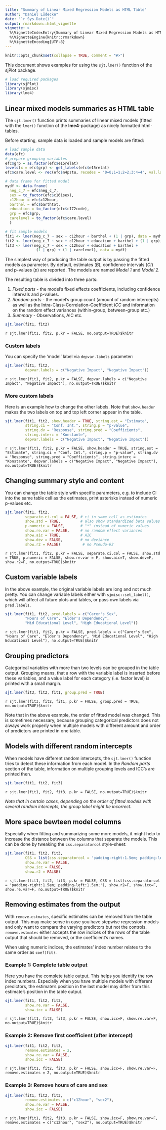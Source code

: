 ```yaml
---
title: "Summary of Linear Mixed Regression Models as HTML Table"
author: "Daniel Lüdecke"
date: "`r Sys.Date()`"
output: rmarkdown::html_vignette
vignette: >
  %\VignetteIndexEntry{Summary of Linear Mixed Regression Models as HTML Table}
  %\VignetteEngine{knitr::rmarkdown}
  %\VignetteEncoding{UTF-8}
---
```


```r
knitr::opts_chunk$set(collapse = TRUE, comment = "#>")
```

This document shows examples for using the `sjt.lmer()` function of the sjPlot package.

```r
# load required packages
library(sjPlot)
library(sjmisc)
library(lme4)
```

## Linear mixed models summaries as HTML table

The `sjt.lmer()` function prints summaries of linear mixed models (fitted with the `lmer()` function of the **lme4**-package) as nicely formatted html-tables.

Before starting, sample data is loaded and sample models are fitted:

```r
# load sample data
data(efc)
# prepare grouping variables
efc$grp = as.factor(efc$e15relat)
levels(x = efc$grp) <- get_labels(efc$e15relat)
efc$care.level <- rec(efc$n4pstu, recodes = "0=0;1=1;2=2;3:4=4", val.labels = c("none", "I", "II", "III"))

# data frame for fitted model
mydf <- data.frame(
  neg_c_7 = efc$neg_c_7,
  sex = to_factor(efc$c161sex),
  c12hour = efc$c12hour,
  barthel = efc$barthtot,
  education = to_factor(efc$c172code),
  grp = efc$grp,
  carelevel = to_factor(efc$care.level)
  )

# fit sample models
fit1 <- lmer(neg_c_7 ~ sex + c12hour + barthel + (1 | grp), data = mydf)
fit2 <- lmer(neg_c_7 ~ sex + c12hour + education + barthel + (1 | grp), data = mydf)
fit3 <- lmer(neg_c_7 ~ sex + c12hour + education + barthel +
              (1 | grp) + (1 | carelevel), data = mydf)
``` 

The simplest way of producing the table output is by passing the fitted models as parameter. By default, estimates (_B_), confidence intervals (_CI_) and p-values (_p_) are reported. The models are named _Model 1_ and _Model 2_.

The resulting table is divided into three parts:

1. _Fixed parts_ - the model's fixed effects coefficients, including confidence intervals and p-values.
2. _Random parts_ - the model's group count (amount of random intercepts) as well as the Intra-Class-Correlation-Coefficient _ICC_ and information on the random effect variances (within-group, between-group etc.)
3. _Summary_ - Observations, AIC etc.

```r
sjt.lmer(fit1, fit2)
```
`r sjt.lmer(fit1, fit2, p.kr = FALSE, no.output=TRUE)$knitr`

### Custom labels
You can specify the 'model' label via `depvar.labels` parameter:

```r
sjt.lmer(fit1, fit2,
         depvar.labels = c("Negative Impact", "Negative Impact"))
```
`r sjt.lmer(fit1, fit2, p.kr = FALSE, depvar.labels = c("Negative Impact", "Negative Impact"), no.output=TRUE)$knitr`

### More custom labels
Here is an example how to change the other labels. Note that `show.header` makes the two labels on top and top left corner appear in the table.

```r
sjt.lmer(fit1, fit2, show.header = TRUE, string.est = "Estimate", 
         string.ci = "Conf. Int.", string.p = "p-value",
         string.dv = "Response", string.pred = "Coefficients",
         string.interc = "Konstante",
         depvar.labels = c("Negative Impact", "Negative Impact"))
```
`r sjt.lmer(fit1, fit2, p.kr = FALSE, show.header = TRUE, string.est = "Estimate", string.ci = "Conf. Int.", string.p = "p-value", string.dv = "Response", string.pred = "Coefficients", string.interc = "Konstante", depvar.labels = c("Negative Impact", "Negative Impact"), no.output=TRUE)$knitr`

## Changing summary style and content

You can change the table style with specific parameters, e.g. to include CI into the same table cell as the estimates, print asterisks instead of numeric p-values etc.

```r
sjt.lmer(fit1, fit2,
         separate.ci.col = FALSE, # ci in same cell as estimates
         show.std = TRUE,         # also show standardized beta values
         p.numeric = FALSE,       # "*" instead of numeric values
         show.re.var = FALSE,     # no random effect variances
         show.aic = TRUE,         # AIC
         show.dev = FALSE,        # no deviance
         show.r2 = FALSE)          # no Pseudo-R2
```
`r sjt.lmer(fit1, fit2, p.kr = FALSE, separate.ci.col = FALSE, show.std = TRUE, p.numeric = FALSE, show.re.var = F, show.aic=T, show.dev=F, show.r2=F, no.output=TRUE)$knitr`


## Custom variable labels

In the above example, the original variable labels are long and not much pretty. You can change variable labels either with `sjmisc::set_label()`, which will affect all future plots and tables, or pass own labels via `pred.labels`.

```r
sjt.lmer(fit1, fit2, pred.labels = c("Carer's Sex",
         "Hours of Care", "Elder's Dependency",
         "Mid Educational Level", "High Educational Level"))
```
`r sjt.lmer(fit1, fit2, p.kr = FALSE, pred.labels = c("Carer's Sex", "Hours of Care", "Elder's Dependency", "Mid Educational Level", "High Educational Level"), no.output=TRUE)$knitr`

## Grouping predictors

Categorical variables with more than two levels can be grouped in the table output. Grouping means, that a row with the variable label is inserted before these variables, and a value label for each category (i.e. factor level) is printed with a small margin.

```r
sjt.lmer(fit3, fit2, fit1, group.pred = TRUE)
```
`r sjt.lmer(fit3, fit2, fit1, p.kr = FALSE, group.pred = TRUE, no.output=TRUE)$knitr`

Note that in the above example, the order of fitted model was changed. This is sometimes necessary, because grouping categorical predictors does not always work properly when multiple models with different amount and order of predictors are printed in one table.

## Models with different random intercepts

When models have different random intercepts, the `sjt.lmer()` function tries to detect these information from each model. In the _Random parts_ section of the table, information on multiple grouping levels and ICC's are printed then.

```r
sjt.lmer(fit1, fit2, fit3)
```
`r sjt.lmer(fit1, fit2, fit3, p.kr = FALSE, no.output=TRUE)$knitr`

_Note that in certain cases, depending on the order of fitted models with several random intercepts, the group label might be incorrect._

## More space bewteen model columns

Especially when fitting and summarizing some more models, it might help to increase the distance between the columns that separate the models. This can be done by tweaking the `css.separatorcol` style-sheet:

```r
sjt.lmer(fit1, fit2, fit3, 
         CSS = list(css.separatorcol = 'padding-right:1.5em; padding-left:1.5em;'),
         show.re.var = FALSE,
         show.icc = FALSE,
         show.r2 = FALSE)
```
`r sjt.lmer(fit1, fit2, fit3, p.kr = FALSE, CSS = list(css.separatorcol = 'padding-right:1.5em; padding-left:1.5em;'), show.r2=F, show.icc=F, show.re.var=F, no.output=TRUE)$knitr`


## Removing estimates from the output

With `remove.estmates`, specific estimates can be removed from the table output. This may make sense in case you have stepwise regression models and only want to compare the varying predictors but not the controls. `remove.estmates` either accepts the row indices of the rows of the table output that should be removed, or the coefficient's names.

When using numeric indices, the estimates' index number relates to the same order as `coef(fit)`.

### Example 1: Complete table output

Here you have the complete table output. This helps you identify the row index numbers. Especially when you have multiple models with different predictors, the estimate's position in the last model may differ from this estimate's position in the table output.

```r
sjt.lmer(fit1, fit2, fit3,
         show.re.var = FALSE,
         show.icc = FALSE)
```
`r sjt.lmer(fit1, fit2, fit3, p.kr = FALSE, show.icc=F, show.re.var=F, no.output=TRUE)$knitr`

### Example 2: Remove first coefficient (after intercept)

```r
sjt.lmer(fit1, fit2, fit3,
         remove.estimates = 2,
         show.re.var = FALSE,
         show.icc = FALSE)
```
`r sjt.lmer(fit1, fit2, fit3, p.kr = FALSE, show.icc=F, show.re.var=F, remove.estimates = 2, no.output=TRUE)$knitr`

### Example 3: Remove hours of care and sex

```r
sjt.lmer(fit1, fit2, fit3,
         remove.estimates = c("c12hour", "sex2"),
         show.re.var = FALSE,
         show.icc = FALSE)
```
`r sjt.lmer(fit1, fit2, fit3, p.kr = FALSE, show.icc=F, show.re.var=F, remove.estimates = c("c12hour", "sex2"), no.output=TRUE)$knitr`
